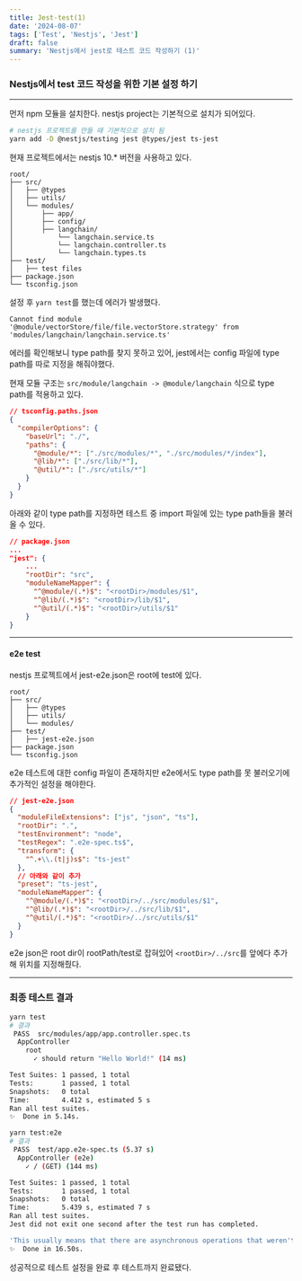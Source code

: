 ```yaml
---
title: Jest-test(1)
date: '2024-08-07'
tags: ['Test', 'Nestjs', 'Jest']
draft: false
summary: 'Nestjs에서 jest로 테스트 코드 작성하기 (1)'
---
```


### Nestjs에서 test 코드 작성을 위한 기본 설정 하기

---
먼저 npm 모듈을 설치한다. nestjs project는 기본적으로 설치가 되어있다.

```sh
# nestjs 프로젝트를 만들 때 기본적으로 설치 됨
yarn add -D @nestjs/testing jest @types/jest ts-jest
```

현재 프로젝트에서는 nestjs 10.* 버전을 사용하고 있다.

```
root/
├── src/
│   ├── @types
│   ├── utils/
│   └── modules/
│       ├── app/
│       ├── config/
│       ├── langchain/
│           └── langchain.service.ts
│           └── langchain.controller.ts
│           └── langchain.types.ts
├── test/
│   ├── test files
├── package.json
└── tsconfig.json
```

설정 후 `yarn test`를 했는데 에러가 발생했다.
```
Cannot find module '@module/vectorStore/file/file.vectorStore.strategy' from 'modules/langchain/langchain.service.ts'
```

에러를 확인해보니 type path를 찾지 못하고 있어, jest에서는 config 파일에 type path를 따로 지정을 해줘야했다.


현재 모듈 구조는 `src/module/langchain -> @module/langchain` 식으로 type path를 적용하고 있다.

```json
// tsconfig.paths.json
{
  "compilerOptions": {
    "baseUrl": "./",
    "paths": {
      "@module/*": ["./src/modules/*", "./src/modules/*/index"],
      "@lib/*": ["./src/lib/*"],
      "@util/*": ["./src/utils/*"]
    }
  }
}

```

아래와 같이 type path를 지정하면 테스트 중 import 파일에 있는 type path들을 불러올 수 있다.

```json
// package.json
...
"jest": {
    ...
    "rootDir": "src",
    "moduleNameMapper": {
      "^@module/(.*)$": "<rootDir>/modules/$1",
      "^@lib/(.*)$": "<rootDir>/lib/$1",
      "^@util/(.*)$": "<rootDir>/utils/$1"
    }
}
```
---
#### e2e test

nestjs 프로젝트에서 jest-e2e.json은 root에 test에 있다.
```
root/
├── src/
│   ├── @types
│   ├── utils/
│   └── modules/
├── test/
│   ├── jest-e2e.json
├── package.json
└── tsconfig.json
```

e2e 테스트에 대한 config 파일이 존재하지만 e2e에서도 type path를 못 불러오기에 추가적인 설정을 해야한다.

```json
// jest-e2e.json
{
  "moduleFileExtensions": ["js", "json", "ts"],
  "rootDir": ".",
  "testEnvironment": "node",
  "testRegex": ".e2e-spec.ts$",
  "transform": {
    "^.+\\.(t|j)s$": "ts-jest"
  },
  // 아래와 같이 추가
  "preset": "ts-jest",
  "moduleNameMapper": {
    "^@module/(.*)$": "<rootDir>/../src/modules/$1",
    "^@lib/(.*)$": "<rootDir>/../src/lib/$1",
    "^@util/(.*)$": "<rootDir>/../src/utils/$1"
  }
}
```

e2e json은 root dir이 rootPath/test로 잡혀있어 `<rootDir>/../src`를 앞에다 추가해 위치를 지정해줬다.

---

### 최종 테스트 결과

```sh
yarn test
# 결과
 PASS  src/modules/app/app.controller.spec.ts
  AppController
    root
      ✓ should return "Hello World!" (14 ms)

Test Suites: 1 passed, 1 total
Tests:       1 passed, 1 total
Snapshots:   0 total
Time:        4.412 s, estimated 5 s
Ran all test suites.
✨  Done in 5.14s.
```

```sh
yarn test:e2e
# 결과
 PASS  test/app.e2e-spec.ts (5.37 s)
  AppController (e2e)
    ✓ / (GET) (144 ms)

Test Suites: 1 passed, 1 total
Tests:       1 passed, 1 total
Snapshots:   0 total
Time:        5.439 s, estimated 7 s
Ran all test suites.
Jest did not exit one second after the test run has completed.

'This usually means that there are asynchronous operations that weren't stopped in your tests. Consider running Jest with `--detectOpenHandles` to troubleshoot this issue.
✨  Done in 16.50s.
```

성공적으로 테스트 설정을 완료 후 테스트까지 완료됐다.
